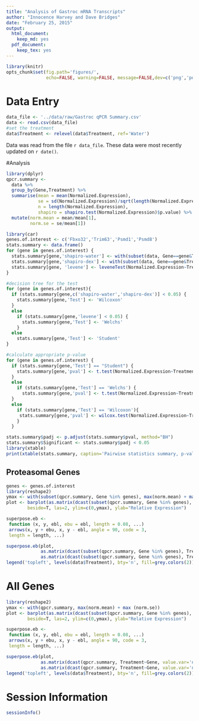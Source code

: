 ```yaml
---
title: "Analysis of Gastroc mRNA Transcripts"
author: "Innocence Harvey and Dave Bridges"
date: "February 25, 2015"
output:
  html_document:
    keep_md: yes
  pdf_document:
    keep_tex: yes
---
```


```r
library(knitr)
opts_chunk$set(fig.path='figures/',
               echo=FALSE, warning=FALSE, message=FALSE,dev=c('png','pdf'))
```

# Data Entry


```r
data_file <- '../data/raw/Gastroc qPCR Summary.csv'
data <- read.csv(data_file)
#set the treatment
data$Treatment <- relevel(data$Treatment, ref='Water')
```

Data was read from the file `r data_file`.  These data were most recently updated on `r date()`.

#Analysis

```r
library(dplyr)
qpcr.summary <- 
  data %>%
  group_by(Gene,Treatment) %>%
  summarise(mean = mean(Normalized.Expression),
            se = sd(Normalized.Expression)/sqrt(length(Normalized.Expression)),
            n = length(Normalized.Expression),
            shapiro = shapiro.test(Normalized.Expression)$p.value) %>%
  mutate(norm.mean = mean/mean[1],
         norm.se = se/mean[1])
```

```r
library(car)
genes.of.interest <- c('Fbxo32','Trim63','Psmd1','Psmd8')
stats.summary <- data.frame()
for (gene in genes.of.interest) {
  stats.summary[gene,'shapiro-water'] <- with(subset(data, Gene==gene&Treatment=='Water'), shapiro.test(Normalized.Expression))$p.value
  stats.summary[gene,'shapiro-dex'] <- with(subset(data, Gene==gene&Treatment=='Dexamethasone'), shapiro.test(Normalized.Expression))$p.value
  stats.summary[gene, 'levene'] <- leveneTest(Normalized.Expression~Treatment, data=subset(data,Gene==gene))$"Pr(>F)"[1]
}

#decision tree for the test
for (gene in genes.of.interest){
  if (stats.summary[gene,c('shapiro-water','shapiro-dex')] < 0.05) {
    stats.summary[gene,'Test'] <- 'Wilcoxon'
  }
  else
    if (stats.summary[gene,'levene'] < 0.05) {
      stats.summary[gene,'Test'] <- 'Welchs'
    }
  else
    stats.summary[gene,'Test'] <- 'Student'
}

#calculate appropriate p-value
for (gene in genes.of.interest) {
  if (stats.summary[gene,'Test'] == "Student") {
    stats.summary[gene,'pval'] <- t.test(Normalized.Expression~Treatment, data=subset(data,Gene==gene), var.equal=T)$p.value
  }
  else
    if (stats.summary[gene,'Test'] == 'Welchs') {
      stats.summary[gene,'pval'] <- t.test(Normalized.Expression~Treatment, data=subset(data,Gene==gene), var.equal=F)$p.value
  }
  else
    if (stats.summary[gene,'Test'] == 'Wilcoxon'){
     stats.summary[gene,'pval'] <- wilcox.test(Normalized.Expression~Treatment, data=subset(data,Gene==gene))$p.value 
    }
  }

stats.summary$padj <- p.adjust(stats.summary$pval, method="BH")
stats.summary$Significant <- stats.summary$padj < 0.05
library(xtable)
print(xtable(stats.summary, caption='Pairwise statistics summary, p-values adjusted by BH', digits=3), type='html')
```

## Proteasomal Genes

```r
genes <- genes.of.interest
library(reshape2)
ymax <- with(subset(qpcr.summary, Gene %in% genes), max(norm.mean) + max (norm.se))
plot <- barplot(as.matrix(dcast(subset(qpcr.summary, Gene %in% genes), Treatment~Gene, value.var='norm.mean')[2:(length(genes)+1)]), 
        beside=T, las=2, ylim=c(0,ymax), ylab="Relative Expression")

superpose.eb <- 
 function (x, y, ebl, ebu = ebl, length = 0.08, ...) 
 arrows(x, y + ebu, x, y - ebl, angle = 90, code = 3, 
 length = length, ...)

superpose.eb(plot,
             as.matrix(dcast(subset(qpcr.summary, Gene %in% genes), Treatment~Gene, value.var='norm.mean')[2:(length(genes)+1)]),
             as.matrix(dcast(subset(qpcr.summary, Gene %in% genes), Treatment~Gene, value.var='norm.se')[2:(length(genes)+1)]))
legend('topleft', levels(data$Treatment), bty='n', fill=grey.colors(2))
```

# All Genes

```r

library(reshape2)
ymax <- with(qpcr.summary, max(norm.mean) + max (norm.se))
plot <- barplot(as.matrix(dcast(subset(qpcr.summary, Gene %in% genes), Treatment~Gene, value.var='norm.mean')[2:(length(genes)+1)]), 
        beside=T, las=2, ylim=c(0,ymax), ylab="Relative Expression")

superpose.eb <- 
 function (x, y, ebl, ebu = ebl, length = 0.08, ...) 
 arrows(x, y + ebu, x, y - ebl, angle = 90, code = 3, 
 length = length, ...)

superpose.eb(plot,
             as.matrix(dcast(qpcr.summary, Treatment~Gene, value.var='norm.mean')[2:(length(genes)+1)]),
             as.matrix(dcast(qpcr.summary, Treatment~Gene, value.var='norm.se')[2:(length(genes)+1)]))
legend('topleft', levels(data$Treatment), bty='n', fill=grey.colors(2))
```
# Session Information
```r
sessionInfo()
```